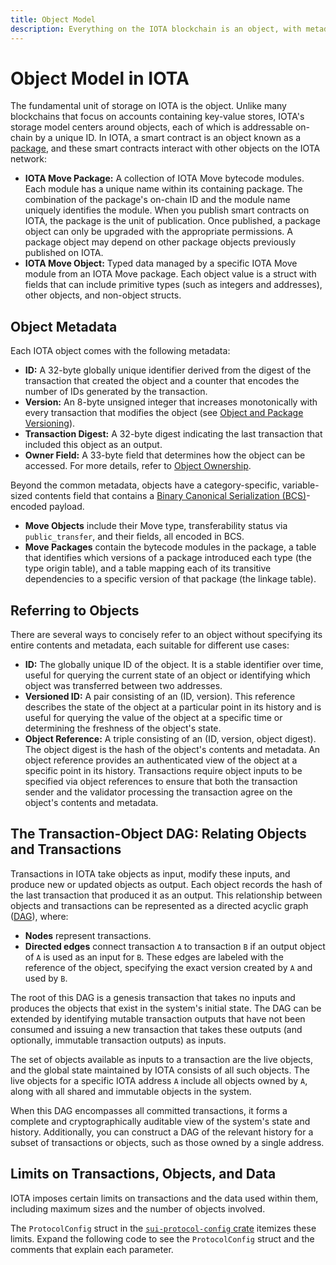 ```yaml
---
title: Object Model
description: Everything on the IOTA blockchain is an object, with metadata, type of ownership, and a referencing scheme.
---
```


# Object Model in IOTA

The fundamental unit of storage on IOTA is the object. 
Unlike many blockchains that focus on accounts containing key-value stores, IOTA's storage model centers around objects,
each of which is addressable on-chain by a unique ID.
In IOTA, a smart contract is an object known as a [package](../../../references/framework/iota-framework/package),
and these smart contracts interact with other objects on the IOTA network:

- **IOTA Move Package:** A collection of IOTA Move bytecode modules. Each module has a unique name within its containing package. The combination of the package's on-chain ID and the module name uniquely identifies the module. When you publish smart contracts on IOTA, the package is the unit of publication. Once published, a package object can only be upgraded with the appropriate permissions. A package object may depend on other package objects previously published on IOTA.
- **IOTA Move Object:** Typed data managed by a specific IOTA Move module from an IOTA Move package. Each object value is a struct with fields that can include primitive types (such as integers and addresses), other objects, and non-object structs.

## Object Metadata

Each IOTA object comes with the following metadata:

- **ID:** A 32-byte globally unique identifier derived from the digest of the transaction that created the object and a counter that encodes the number of IDs generated by the transaction.
- **Version:** An 8-byte unsigned integer that increases monotonically with every transaction that modifies the object (see [Object and Package Versioning](versioning.mdx)).
- **Transaction Digest:** A 32-byte digest indicating the last transaction that included this object as an output.
- **Owner Field:** A 33-byte field that determines how the object can be accessed. For more details, refer to [Object Ownership](object-ownership/object-ownership.mdx).

Beyond the common metadata, objects have a category-specific,
variable-sized contents field that contains a [Binary Canonical Serialization (BCS)](https://docs.rs/bcs/latest/bcs/)-encoded payload.

- **Move Objects** include their Move type, transferability status via `public_transfer`, and their fields, all encoded in BCS.
- **Move Packages** contain the bytecode modules in the package, a table that identifies which versions of a package introduced each type (the type origin table), and a table mapping each of its transitive dependencies to a specific version of that package (the linkage table).

## Referring to Objects

There are several ways to concisely refer to an object without specifying its entire contents and metadata, each suitable for different use cases:

- **ID:** The globally unique ID of the object. It is a stable identifier over time, useful for querying the current state of an object or identifying which object was transferred between two addresses.
- **Versioned ID:** A pair consisting of an (ID, version). This reference describes the state of the object at a particular point in its history and is useful for querying the value of the object at a specific time or determining the freshness of the object's state.
- **Object Reference:** A triple consisting of an (ID, version, object digest). The object digest is the hash of the object's contents and metadata. An object reference provides an authenticated view of the object at a specific point in its history. Transactions require object inputs to be specified via object references to ensure that both the transaction sender and the validator processing the transaction agree on the object's contents and metadata.

## The Transaction-Object DAG: Relating Objects and Transactions

Transactions in IOTA take objects as input, modify these inputs, and produce new or updated objects as output.
Each object records the hash of the last transaction that produced it as an output.
This relationship between objects and transactions can be represented as a directed acyclic graph ([DAG](https://en.wikipedia.org/wiki/Directed_acyclic_graph)),
where:

- **Nodes** represent transactions.
- **Directed edges** connect transaction `A` to transaction `B` if an output object of `A` is used as an input for `B`. These edges are labeled with the reference of the object, specifying the exact version created by `A` and used by `B`.

The root of this DAG is a genesis transaction that takes no inputs
and produces the objects that exist in the system's initial state.
The DAG can be extended by identifying mutable transaction outputs that have not been consumed
and issuing a new transaction that takes these outputs (and optionally, immutable transaction outputs) as inputs.

The set of objects available as inputs to a transaction are the live objects, and the global state maintained by IOTA consists of all such objects.
The live objects for a specific IOTA address `A` include all objects owned by `A`, along with all shared and immutable objects in the system.

When this DAG encompasses all committed transactions,
it forms a complete and cryptographically auditable view of the system's state and history.
Additionally, you can construct a DAG of the relevant history for a subset of transactions or objects,
such as those owned by a single address.

## Limits on Transactions, Objects, and Data

IOTA imposes certain limits on transactions and the data used within them,
including maximum sizes and the number of objects involved.

The `ProtocolConfig` struct in the [`sui-protocol-config` crate](https://github.com/iotaledger/iota/blob/main/crates/iota-protocol-config/src/lib.rs) itemizes these limits. Expand the following code to see the `ProtocolConfig` struct and the comments that explain each parameter.
